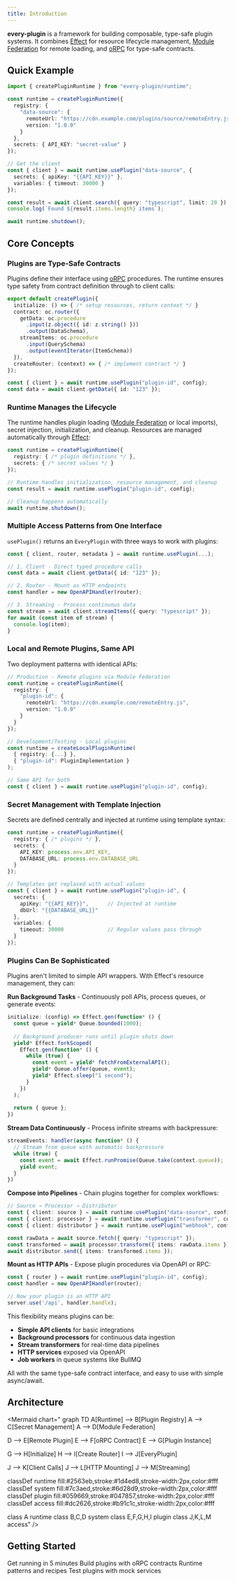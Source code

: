 ```yaml
---
title: Introduction
---
```


**every-plugin** is a framework for building composable, type-safe plugin systems. It combines [Effect](https://effect.website/) for resource lifecycle management, [Module Federation](https://module-federation.io/) for remote loading, and [oRPC](https://orpc.io/) for type-safe contracts.

## Quick Example

```typescript
import { createPluginRuntime } from "every-plugin/runtime";

const runtime = createPluginRuntime({
  registry: {
    "data-source": {
      remoteUrl: "https://cdn.example.com/plugins/source/remoteEntry.js",
      version: "1.0.0"
    }
  },
  secrets: { API_KEY: "secret-value" }
});

// Get the client
const { client } = await runtime.usePlugin("data-source", {
  secrets: { apiKey: "{{API_KEY}}" },
  variables: { timeout: 30000 }
});

const result = await client.search({ query: "typescript", limit: 20 });
console.log(`Found ${result.items.length} items`);

await runtime.shutdown();
```

## Core Concepts

### Plugins are Type-Safe Contracts

Plugins define their interface using [oRPC](https://orpc.io/) procedures. The runtime ensures type safety from contract definition through to client calls:

```typescript
export default createPlugin({
  initialize: () => { /* setup resources, return context */ }
  contract: oc.router({
    getData: oc.procedure
      .input(z.object({ id: z.string() }))
      .output(DataSchema),
    streamItems: oc.procedure
      .input(QuerySchema)
      .output(eventIterator(ItemSchema))
  }),
  createRouter: (context) => { /* implement contract */ }
});

const { client } = await runtime.usePlugin("plugin-id", config);
const data = await client.getData({ id: "123" });
```

### Runtime Manages the Lifecycle

The runtime handles plugin loading ([Module Federation](https://module-federation.io/) or local imports), secret injection, initialization, and cleanup. Resources are managed automatically through [Effect](https://effect.website/):

```typescript
const runtime = createPluginRuntime({
  registry: { /* plugin definitions */ },
  secrets: { /* secret values */ }
});

// Runtime handles initialization, resource management, and cleanup
const result = await runtime.usePlugin("plugin-id", config);

// Cleanup happens automatically
await runtime.shutdown();
```

### Multiple Access Patterns from One Interface

`usePlugin()` returns an `EveryPlugin` with three ways to work with plugins:

```typescript
const { client, router, metadata } = await runtime.usePlugin(...);

// 1. Client - Direct typed procedure calls
const data = await client.getData({ id: "123" });

// 2. Router - Mount as HTTP endpoints
const handler = new OpenAPIHandler(router);

// 3. Streaming - Process continuous data
const stream = await client.streamItems({ query: "typescript" });
for await (const item of stream) {
  console.log(item);
}
```

### Local and Remote Plugins, Same API

Two deployment patterns with identical APIs:

```typescript
// Production - Remote plugins via Module Federation
const runtime = createPluginRuntime({
  registry: {
    "plugin-id": {
      remoteUrl: "https://cdn.example.com/remoteEntry.js",
      version: "1.0.0"
    }
  }
});

// Development/Testing - Local plugins
const runtime = createLocalPluginRuntime(
  { registry: {...} },
  { "plugin-id": PluginImplementation }
);

// Same API for both
const { client } = await runtime.usePlugin("plugin-id", config);
```

### Secret Management with Template Injection

Secrets are defined centrally and injected at runtime using template syntax:

```typescript
const runtime = createPluginRuntime({
  registry: { /* plugins */ },
  secrets: {
    API_KEY: process.env.API_KEY,
    DATABASE_URL: process.env.DATABASE_URL
  }
});

// Templates get replaced with actual values
const { client } = await runtime.usePlugin("plugin-id", {
  secrets: {
    apiKey: "{{API_KEY}}",      // Injected at runtime
    dbUrl: "{{DATABASE_URL}}"
  },
  variables: {
    timeout: 30000              // Regular values pass through
  }
});
```

### Plugins Can Be Sophisticated

Plugins aren't limited to simple API wrappers. With Effect's resource management, they can:

**Run Background Tasks** - Continuously poll APIs, process queues, or generate events:
```typescript
initialize: (config) => Effect.gen(function* () {
  const queue = yield* Queue.bounded(1000);
  
  // Background producer runs until plugin shuts down
  yield* Effect.forkScoped(
    Effect.gen(function* () {
      while (true) {
        const event = yield* fetchFromExternalAPI();
        yield* Queue.offer(queue, event);
        yield* Effect.sleep("1 second");
      }
    })
  );
  
  return { queue };
})
```

**Stream Data Continuously** - Process infinite streams with backpressure:
```typescript
streamEvents: handler(async function* () {
  // Stream from queue with automatic backpressure
  while (true) {
    const event = await Effect.runPromise(Queue.take(context.queue));
    yield event;
  }
})
```

**Compose into Pipelines** - Chain plugins together for complex workflows:
```typescript
// Source → Processor → Distributor
const { client: source } = await runtime.usePlugin("data-source", config);
const { client: processor } = await runtime.usePlugin("transformer", config);
const { client: distributor } = await runtime.usePlugin("webhook", config);

const rawData = await source.fetch({ query: "typescript" });
const transformed = await processor.transform({ items: rawData.items });
await distributor.send({ items: transformed.items });
```

**Mount as HTTP APIs** - Expose plugin procedures via OpenAPI or RPC:
```typescript
const { router } = await runtime.usePlugin("plugin-id", config);
const handler = new OpenAPIHandler(router);

// Now your plugin is an HTTP API
server.use('/api', handler.handle);
```

This flexibility means plugins can be:
- **Simple API clients** for basic integrations
- **Background processors** for continuous data ingestion
- **Stream transformers** for real-time data pipelines
- **HTTP services** exposed via OpenAPI
- **Job workers** in queue systems like BullMQ

All with the same type-safe contract interface, and easy to use with simple async/await.

## Architecture

<Mermaid
  chart="
graph TD
  A[Runtime] --> B[Plugin Registry]
  A --> C[Secret Management]
  A --> D[Module Federation]

  D --> E[Remote Plugin]
  E --> F[oRPC Contract]
  E --> G[Plugin Instance]

  G --> H[Initialize]
  H --> I[Create Router]
  I --> J[EveryPlugin]

  J --> K[Client Calls]
  J --> L[HTTP Mounting]
  J --> M[Streaming]

  classDef runtime fill:#2563eb,stroke:#1d4ed8,stroke-width:2px,color:#fff
  classDef system fill:#7c3aed,stroke:#6d28d9,stroke-width:2px,color:#fff
  classDef plugin fill:#059669,stroke:#047857,stroke-width:2px,color:#fff
  classDef access fill:#dc2626,stroke:#b91c1c,stroke-width:2px,color:#fff

  class A runtime
  class B,C,D system
  class E,F,G,H,I plugin
  class J,K,L,M access"
/>

## Getting Started

<Cards>
  <Card title="Quick Start" href="/docs/quick-start">
    Get running in 5 minutes
  </Card>
  <Card title="Creating Plugins" href="/docs/plugins">
    Build plugins with oRPC contracts
  </Card>
  <Card title="Using Plugins" href="/docs/runtime">
    Runtime patterns and recipes
  </Card>
  <Card title="Testing" href="/docs/testing">
    Test plugins with mock services
  </Card>
</Cards>
